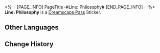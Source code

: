 <%-- [PAGE_INFO]
PageTitle=#Line: Philosophy#
[END_PAGE_INFO] --%>
{{Stub|Location information}}
{{Item Infobox
|id          = 223272
|image       = Dreamscape Pass Sticker Text.png
|type        = Dreamscape Pass Sticker
|type2       = Talking Clock Stickers
|invCategory = 
|rarity      = 4
|effect      = Digital stickers that can be used to decorate the pages of the Dreamtour Handbook. They come in many different styles.
|description = 
|source1     = [[Learn about the true opinion of the collection fanatic Intellitron toward technological progress]]
}}
{{Description|Shotgun or bazooka? That's the question...}}
'''Line: Philosophy''' is a [[Dreamscape Pass]] Sticker.

==Other Languages==
{{Other Languages
|en   = Line: Philosophy
|zhs  = 台词：哲学
|zht  = 台詞：哲學
|ja   = セリフ：哲学
|ko   = 대사: 철학
|es   = Guion: Filosofía
|fr   = Réplique : philosophie
|ru   = Реплика: Философские раздумья
|th   = บทพูด: ปรัชญา
|vi   = Lời Thoại: Triết Học
|de   = Spruch: Philosophie
|id   = Dialog: Filsafat
|pt   = Linha: Filosofia
}}

==Change History==
{{Change History|2.0}}